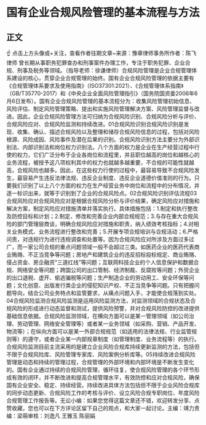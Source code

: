 # 国有企业合规风险管理的基本流程与方法
## 正文
☝ 点击上方头像或+关注，查看作者往期文章~来源：豫章律师事务所作者：陈飞律师 曾长期从事职务犯罪查办和刑事案件办理工作，专注于职务犯罪、企业合规、刑事及税务等领域。（指导老师：徐谦律师）合规风险管理是企业合规管理体系建设的核心，贯穿企业合规管理的始终。国有企业合规风险管理的依据主要有《合规管理体系要求及使用指南》（ISO37301:2021）、《合规管理体系指南》（GB/T35770-2017）和《中央企业全面风险管理指引》（国务院国资委2006年6月6日发布）。国有企业合规风险管理的基本流程分为：收集风险管理初始信息、风险评估、制定风险管理策略、提出和实施风险管理解决方案、风险管理监督与改进。因此，企业合规风险管理方法可归纳为合规风险识别、合规风险分析与评价、合规风险应对、合规风险监测和持续改进。01合规风险识别合规风险识别是发现、收集、确认、描述合规风险以及整理和储存合规风险信息的过程，包括对风险根源、风险成因、风险事件及潜在后果的识别。合规风险识别方法主要分为外部识别法、内部识别法和岗位权力识别法。八个方面的权力是企业在生产经营过程中行使的权力，它们广泛分布于企业各岗位和流程里，并且职位越高的岗位和越核心的业务流程，被授予这八项权利其中的权力也就越多越重要，不合规的可能性就越高，合规风险也越多。因此，在这些权力行使的过程中，最容易导致不合规风险发生，最容易产生违反法律法规、违反企业制度、违反企业道德价值准则的行为。只要我们识别了以上八个方面的权力在生产经营业务中岗位和流程中的分布情况，并逐一标识出来，就等于识别到了企业的合规风险点。02合规风险识别评估流程03合规风险应对合规风险应对是根据合规风险分析与评价结果，确定风险应对措施和解决方案，制定风险应对措施清单并落实执行。具体措施包括：1.制定和执行整改及防控目标和计划；2.制定、修改和完善企业内部合规规范；3.与存在重大合规风险的部门管理层商谈，明确合规风险应对措施和职责，纳入绩效考核指标；4.对相关业务模式、业务流程进行整改和完善；5.开展专项合规培训与合规活动；6.严格问责，对违规行为进行违规调查和处置等。因为合规风险应对所涉及方面过多过广，而一家公司合规的重点问题领域一般不会超过三类。如医药企业的医药代表商业贿赂、不正当竞争等问题；房地产和建筑企业的违反招标投标规定、商业贿赂、侵占资金、房企融资“三道红线”等问题；互联网科技企业的个人信息保护和数据合规、网络安全等问题；跨国公司的出口管制、经济制裁、反腐败等问题；外贸企业的出口退税、虚开、偷逃骗税等问题；生产制造企业的劳动用工、安全环保等问题；文化创意、出版发行类企业的侵犯知识产权、不正当竞争等问题。只有把握问题导向，结合公司业务特点和监管要求，从痛点问题入手，才能使合规落到实处。04合规风险监测合规风险监测是运用风险监测方法，对监测领域的合规状态及合规风险的形成进行动态监督和测试，提供风险预警，并对合规风险防控的改进提供基础信息依据。合规风险监测领域，在横向方面可以是某一管理领域（如公司治理、劳动管理、网络安全管理等）或者某一业务领域（如采购、营销、产品开发、物流等）；在纵向方面可以是某一外部合规规范（如适用的法律法规、行业监管规则等）的遵守，或者企业某一内部规章制度（如管理制度、业务流程等）的执行。合规风险监测目前主流采用的是建立企业风险合规库持续更新监测的方法，包括但不限于合规风险库、风险管理专家库、风险案例分析库等。05持续改进合规风险管理是动态和持续的管理过程，合规管理的外部环境和内部环境是不断发生变化的。国有企业通过持续的合规风险管理，循环往复，使合规风险管理的各个环节形成有效的闭环，并不断改进和提高合规管理水平，有效防控和应对合规风险，确保国有企业安全、稳定、持续经营。持续改进具体方法包括但不限于企业风险合规库的同步动态更新、合规风险工作的考核与评价、设立风险合规专职岗位、年度风险合规管理工作报告等。无讼小编：如果您觉得这篇文章还不错，欢迎转发分享、点赞收藏，您也可以在下方评论区留下自己的观点，和大家一起讨论。主编：靖力责编：梁萌审核：刘逸凡 王雅玉 陈丽娟